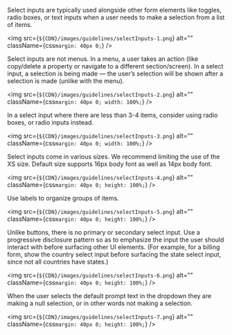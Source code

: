 
Select inputs are typically used alongside other form elements like toggles, radio boxes, or text inputs when a user needs to make a selection from a list of items.

<img
  src={`${CDN}/images/guidelines/selectInputs-1.png`}
  alt=""
  className={css`
    margin: 40px 0;
  `}
/>

Select inputs are not menus. In a menu, a user takes an action (like copy/delete a property or navigate to a different section/screen). In a select input, a selection is being made — the user’s selection will be shown after a selection is made (unlike with the menu).

<img
  src={`${CDN}/images/guidelines/selectInputs-2.png`}
  alt=""
  className={css`
    margin: 40px 0;
    width: 100%;
  `}
/>

In a select input where there are less than 3-4 items, consider using radio boxes, or radio inputs instead.

<img
  src={`${CDN}/images/guidelines/selectInputs-3.png`}
  alt=""
  className={css`
    margin: 40px 0;
    width: 100%;
  `}
/>

Select inputs come in various sizes. We recommend limiting the use of the XS size. Default size supports 16px body font as well as 14px body font.

<img
  src={`${CDN}/images/guidelines/selectInputs-4.png`}
  alt=""
  className={css`
    margin: 40px 0;
    height: 100%;
  `}
/>

Use labels to organize groups of items.

<img
  src={`${CDN}/images/guidelines/selectInputs-5.png`}
  alt=""
  className={css`
    margin: 40px 0;
    height: 100%;
  `}
/>

Unlike buttons, there is no primary or secondary select input. Use a progressive disclosure pattern so as to emphasize the input the user should interact with before surfacing other UI elements. (For example, for a billing form, show the country select input before surfacing the state select input, since not all countries have states.)

<img
  src={`${CDN}/images/guidelines/selectInputs-6.png`}
  alt=""
  className={css`
    margin: 40px 0;
    height: 100%;
  `}
/>

When the user selects the default prompt text in the dropdown they are making a null selection, or in other words not making a selection.

<img
  src={`${CDN}/images/guidelines/selectInputs-7.png`}
  alt=""
  className={css`
    margin: 40px 0;
    height: 100%;
  `}
/>
